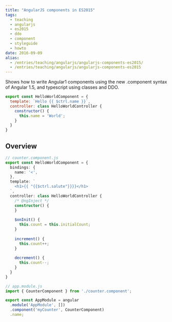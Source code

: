 ```yaml
---
title: "AngularJS components in ES2015"
tags:
  - teaching
  - angularjs
  - es2015
  - ddo
  - component
  - styleguide
  - howto
date: 2016-09-09
alias:
  - /entries/teaching/angularjs/angularjs-components-es2015/
  - /entries/teaching/angularjs/angularjs-components-es2015
---
```

Shows how to write Angular1 components
using the new .component syntax of Angular 1.5,
and typescript using classes and DDO.

```javascript
export const HelloWorldComponent = {
  template: `Hello {{ $ctrl.name }}`,
  controller: class HelloWorldController {
    constructor() {
      this.name = 'World';
    }
  }
}
```

Overview
--------

```typescript
// counter.component.js
export const HelloWorldComponent = {
  bindings: {
    name: '<',
  },
  template: `
    <h1>{{ "{{$ctrl.salute"}}}}</h1>
  `,
  controller: class HelloWorldController {
    /* @ngInject */
    constructor() {
    }
    
    $onInit() {
      this.count = this.initialCount;
    }
    
    increment() {
      this.count++;
    }
    
    decrement() {
      this.count--;
    }
  }
}
```

```typescript
// app.module.js
import { CounterComponent } from './counter.component';

export const AppModule = angular
  .module('AppModule', [])
  .component('myCounter', CounterComponent)
  .name;
```
